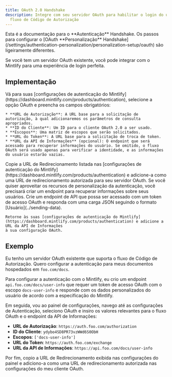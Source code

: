 ```yaml
---
title: OAuth 2.0 Handshake
description: Integre com seu servidor OAuth para habilitar o login do usuário através do
  fluxo de Código de Autorização
---
```


<Info>
  Esta é a documentação para o **Autenticação** Handshake. Os passos para configurar o [OAuth **Personalização** Handshake](/settings/authentication-personalization/personalization-setup/oauth) são ligeiramente diferentes.
</Info>

Se você tem um servidor OAuth existente, você pode integrar com o Mintlify para uma experiência de login perfeita.

## Implementação

<Steps>
  <Step title="Configure your Authentication settings">
    Vá para suas [configurações de autenticação do Mintlify](https://dashboard.mintlify.com/products/authentication), selecione a opção OAuth e preencha os campos obrigatórios:

    * **URL de Autorização**: A URL base para a solicitação de autorização, à qual adicionaremos os parâmetros de consulta apropriados.
    * **ID do Cliente**: Um ID para o cliente OAuth 2.0 a ser usado.
    * **Escopos**: Uma matriz de escopos que serão solicitados.
    * **URL do Token**: A URL base para a solicitação de troca de token.
    * **URL da API de Informações** (opcional): O endpoint que será acessado para recuperar informações do usuário. Se omitido, o fluxo OAuth será usado apenas para verificar a identidade, e as informações do usuário estarão vazias.
  </Step>

  <Step title="Configure your OAuth client">
    Copie a URL de Redirecionamento listada nas [configurações de autenticação do Mintlify](https://dashboard.mintlify.com/products/authentication) e adicione-a como uma URL de redirecionamento autorizada para seu servidor OAuth.
  </Step>

  <Step title="Create your Info API (Optional)">
    Se você quiser aproveitar os recursos de personalização da autenticação, você precisará criar um endpoint para recuperar informações sobre seus usuários. Crie um endpoint de API que possa ser acessado com um token de acesso OAuth e responda com uma carga JSON seguindo o formato [Usuário](../sending-data).

    Retorne às suas [configurações de autenticação do Mintlify](https://dashboard.mintlify.com/products/authentication) e adicione a URL da API de Informações
    à sua configuração OAuth.
  </Step>
</Steps>

## Exemplo

Eu tenho um servidor OAuth existente que suporta o fluxo de Código de Autorização. Quero configurar a autenticação para meus documentos hospedados em `foo.com/docs`.

Para configurar a autenticação com o Mintlify, eu crio um endpoint `api.foo.com/docs/user-info` que requer um token de acesso OAuth com o escopo `docs-user-info` e responde com os dados personalizados do usuário de acordo com a especificação do Mintlify.

Em seguida, vou ao painel de configurações, navego até as configurações de Autenticação, seleciono OAuth e insiro os valores relevantes para o fluxo OAuth e o endpoint da API de Informações:

* **URL de Autorização**: `https://auth.foo.com/authorization`
* **ID do Cliente**: `ydybo4SD8PR73vzWWd6S0ObH`
* **Escopos**: `['docs-user-info']`
* **URL do Token**: `https://auth.foo.com/exchange`
* **URL da API de Informações**: `https://api.foo.com/docs/user-info`

Por fim, copio a URL de Redirecionamento exibida nas configurações do painel e adiciono-a como uma URL de redirecionamento autorizada nas configurações do meu cliente OAuth.
